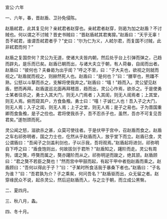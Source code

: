 

宣公·六年

一、六年，春，晋赵盾、卫孙免侵陈。

赵盾弒君，此其复见何？亲弒君者赵穿也。亲弒君者赵穿，则曷为加之赵盾？不讨贼也。何以谓之不讨贼？晋史书贼曰：“晋赵盾弒其君夷獔。”赵盾曰：“天乎无辜！吾不弒君，谁谓吾弒君者乎？”史曰：“尔为仁为义，人弒尔君，而复国不讨贼，此非弒君而何？”

赵盾之复国奈何？灵公为无道，使诸大夫皆内朝，然后处乎台上引弹而弹之，己趋而辟丸，是乐而已矣。赵盾已朝而出，与诸大夫立于朝，有人荷畚，自闺而出者。赵盾曰：“彼何也？夫畚曷为出乎闺？”呼之不至，曰：“子大夫也，欲视之则就而视之。”赵盾就而视之，则赫然死人也。赵盾曰：“是何也？”曰：“膳宰也，熊蹯不熟，公怒以斗摮而杀之，支解将使我弃之。”赵盾曰：“嘻！”趋而入。灵公望见赵盾，愬而再拜。赵盾逡巡北面再拜稽首，趋而出，灵公心怍焉，欲杀之。于是使勇士某者往杀之，勇士入其大门，则无人门焉者；入其闺，则无人闺焉者；上其堂，则无人焉。俯而窥其户，方食鱼飧。勇士曰：“嘻！子诚仁人也！吾入子之大门，则无人焉；入子之闺，则无人焉；上子之堂，则无人焉；是子之易也。子为晋国重卿而食鱼飧，是子之俭也。君将使我杀子，吾不忍杀子也，虽然，吾亦不可复见吾君矣。”遂刎颈而死。

灵公闻之怒，滋欲杀之甚，众莫可使往者。于是伏甲于宫中，召赵盾而食之。赵盾之车右祁弥明者，国之力士也，仡然从乎赵盾而入，放乎堂下而立。赵盾已食，灵公谓盾曰：“吾闻子之剑盖利剑也，子以示我，吾将观焉。”赵盾起将进剑，祁弥明自下呼之曰：“盾食饱则出，何故拔剑于君所？”赵盾知之，躇阶而走。灵公有周狗，谓之獒，呼獒而属之，獒亦躇阶而从之。祁弥明逆而踆之，绝其颔。赵盾顾曰：“君之獒不若臣之獒也！”然而宫中甲鼓而起，有起干甲中者抱赵盾而乘之。赵盾顾曰：“吾何以得此于子？”曰：“子某时所食活我于暴桑下者也。”赵盾曰：“子名为谁？”曰：“吾君孰为介？子之乘矣，何问吾名？”赵盾驱而出，众无留之者。赵穿缘民众不说，起杀灵公，然后迎赵盾而入，与之立于朝，而立成公黑臀。

二、夏四月。

三、秋八月，螽。

四、冬十月。

